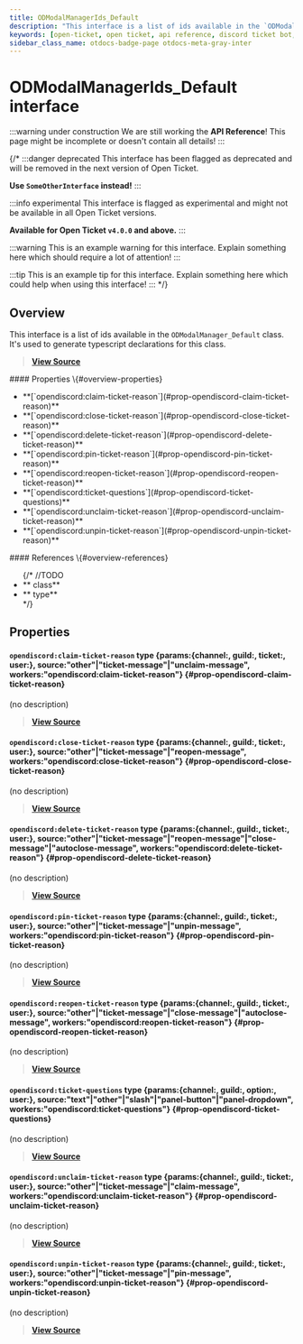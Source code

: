 ```yaml
---
title: ODModalManagerIds_Default
description: "This interface is a list of ids available in the `ODModalManager_Default` class. It's used to generate typescript declarations for this class."
keywords: [open-ticket, open ticket, api reference, discord ticket bot, interface]
sidebar_class_name: otdocs-badge-page otdocs-meta-gray-inter
---
```

<head>
    <link rel="apple-touch-icon" href="/img/logo_vertical.png"/>
</head>

# ODModalManagerIds_Default <M color="gray">interface</M>

:::warning under construction
We are still working the **API Reference**! This page might be incomplete or doesn't contain all details!
:::

{/*
:::danger deprecated
This interface has been flagged as deprecated and will be removed in the next version of Open Ticket.

**Use `SomeOtherInterface` instead!**
:::

:::info experimental
This interface is flagged as experimental and might not be available in all Open Ticket versions.

**Available for Open Ticket `v4.0.0` and above.**
:::

:::warning
This is an example warning for this interface. Explain something here which should require a lot of attention!
:::

:::tip
This is an example tip for this interface. Explain something here which could help when using this interface!
:::
*/}

## Overview
This interface is a list of ids available in the `ODModalManager_Default` class.
It's used to generate typescript declarations for this class.

> [**View Source**](https://otgithub.dj-dj.be/tree/main/src/core/api/defaults/builder.ts#L477)

<FlexHorizontal>
<div style={{width:"50%"}}>
    #### Properties \{#overview-properties}
    <ul>
        <li>**[`opendiscord:claim-ticket-reason`](#prop-opendiscord-claim-ticket-reason)**</li>
        <li>**[`opendiscord:close-ticket-reason`](#prop-opendiscord-close-ticket-reason)**</li>
        <li>**[`opendiscord:delete-ticket-reason`](#prop-opendiscord-delete-ticket-reason)**</li>
        <li>**[`opendiscord:pin-ticket-reason`](#prop-opendiscord-pin-ticket-reason)**</li>
        <li>**[`opendiscord:reopen-ticket-reason`](#prop-opendiscord-reopen-ticket-reason)**</li>
        <li>**[`opendiscord:ticket-questions`](#prop-opendiscord-ticket-questions)**</li>
        <li>**[`opendiscord:unclaim-ticket-reason`](#prop-opendiscord-unclaim-ticket-reason)**</li>
        <li>**[`opendiscord:unpin-ticket-reason`](#prop-opendiscord-unpin-ticket-reason)**</li>
    </ul>
</div>
<div style={{width:"50%"}}>
    #### References \{#overview-references}
    <ul>
        {/*
        //TODO
        <li>**<code><ApiUrl url="class:ODId" label="api.ODId"/></code> <M color="purple">class</M>**</li>
        <li>**<code><ApiUrl url="type:ODExampleType" label="api.ODExampleType"/></code> <M color="brown">type</M>**</li>
        */}
    </ul>
</div>
</FlexHorizontal>

## Properties
<Divider></Divider>
#### `opendiscord:claim-ticket-reason` <M color="brown">type</M> <ApiBlock>\{params:\{channel:<ApiUrl url="https://discord.js.org/docs/packages/discord.js/main/TextBasedChannel:TypeAlias" label="discord.TextBasedChannel"/>, guild:<ApiUrl url="https://discord.js.org/docs/packages/discord.js/main/Guild:Class" label="discord.Guild"/>, ticket:<ApiUrl url="class:ODTicket" label="api.ODTicket"/>, user:<ApiUrl url="https://discord.js.org/docs/packages/discord.js/main/User:Class" label="discord.User"/>\}, source:"other"|"ticket-message"|"unclaim-message", workers:"opendiscord:claim-ticket-reason"\}</ApiBlock> \{#prop-opendiscord-claim-ticket-reason}
(no description)

> [**View Source**](https://otgithub.dj-dj.be/tree/main/src/core/api/defaults/builder.ts#L482)

<Divider></Divider>
#### `opendiscord:close-ticket-reason` <M color="brown">type</M> <ApiBlock>\{params:\{channel:<ApiUrl url="https://discord.js.org/docs/packages/discord.js/main/TextBasedChannel:TypeAlias" label="discord.TextBasedChannel"/>, guild:<ApiUrl url="https://discord.js.org/docs/packages/discord.js/main/Guild:Class" label="discord.Guild"/>, ticket:<ApiUrl url="class:ODTicket" label="api.ODTicket"/>, user:<ApiUrl url="https://discord.js.org/docs/packages/discord.js/main/User:Class" label="discord.User"/>\}, source:"other"|"ticket-message"|"reopen-message", workers:"opendiscord:close-ticket-reason"\}</ApiBlock> \{#prop-opendiscord-close-ticket-reason}
(no description)

> [**View Source**](https://otgithub.dj-dj.be/tree/main/src/core/api/defaults/builder.ts#L479)

<Divider></Divider>
#### `opendiscord:delete-ticket-reason` <M color="brown">type</M> <ApiBlock>\{params:\{channel:<ApiUrl url="https://discord.js.org/docs/packages/discord.js/main/TextBasedChannel:TypeAlias" label="discord.TextBasedChannel"/>, guild:<ApiUrl url="https://discord.js.org/docs/packages/discord.js/main/Guild:Class" label="discord.Guild"/>, ticket:<ApiUrl url="class:ODTicket" label="api.ODTicket"/>, user:<ApiUrl url="https://discord.js.org/docs/packages/discord.js/main/User:Class" label="discord.User"/>\}, source:"other"|"ticket-message"|"reopen-message"|"close-message"|"autoclose-message", workers:"opendiscord:delete-ticket-reason"\}</ApiBlock> \{#prop-opendiscord-delete-ticket-reason}
(no description)

> [**View Source**](https://otgithub.dj-dj.be/tree/main/src/core/api/defaults/builder.ts#L481)

<Divider></Divider>
#### `opendiscord:pin-ticket-reason` <M color="brown">type</M> <ApiBlock>\{params:\{channel:<ApiUrl url="https://discord.js.org/docs/packages/discord.js/main/TextBasedChannel:TypeAlias" label="discord.TextBasedChannel"/>, guild:<ApiUrl url="https://discord.js.org/docs/packages/discord.js/main/Guild:Class" label="discord.Guild"/>, ticket:<ApiUrl url="class:ODTicket" label="api.ODTicket"/>, user:<ApiUrl url="https://discord.js.org/docs/packages/discord.js/main/User:Class" label="discord.User"/>\}, source:"other"|"ticket-message"|"unpin-message", workers:"opendiscord:pin-ticket-reason"\}</ApiBlock> \{#prop-opendiscord-pin-ticket-reason}
(no description)

> [**View Source**](https://otgithub.dj-dj.be/tree/main/src/core/api/defaults/builder.ts#L484)

<Divider></Divider>
#### `opendiscord:reopen-ticket-reason` <M color="brown">type</M> <ApiBlock>\{params:\{channel:<ApiUrl url="https://discord.js.org/docs/packages/discord.js/main/TextBasedChannel:TypeAlias" label="discord.TextBasedChannel"/>, guild:<ApiUrl url="https://discord.js.org/docs/packages/discord.js/main/Guild:Class" label="discord.Guild"/>, ticket:<ApiUrl url="class:ODTicket" label="api.ODTicket"/>, user:<ApiUrl url="https://discord.js.org/docs/packages/discord.js/main/User:Class" label="discord.User"/>\}, source:"other"|"ticket-message"|"close-message"|"autoclose-message", workers:"opendiscord:reopen-ticket-reason"\}</ApiBlock> \{#prop-opendiscord-reopen-ticket-reason}
(no description)

> [**View Source**](https://otgithub.dj-dj.be/tree/main/src/core/api/defaults/builder.ts#L480)

<Divider></Divider>
#### `opendiscord:ticket-questions` <M color="brown">type</M> <ApiBlock>\{params:\{channel:<ApiUrl url="https://discord.js.org/docs/packages/discord.js/main/TextBasedChannel:TypeAlias" label="discord.TextBasedChannel"/>, guild:<ApiUrl url="https://discord.js.org/docs/packages/discord.js/main/Guild:Class" label="discord.Guild"/>, option:<ApiUrl url="class:ODTicketOption" label="api.ODTicketOption"/>, user:<ApiUrl url="https://discord.js.org/docs/packages/discord.js/main/User:Class" label="discord.User"/>\}, source:"text"|"other"|"slash"|"panel-button"|"panel-dropdown", workers:"opendiscord:ticket-questions"\}</ApiBlock> \{#prop-opendiscord-ticket-questions}
(no description)

> [**View Source**](https://otgithub.dj-dj.be/tree/main/src/core/api/defaults/builder.ts#L478)

<Divider></Divider>
#### `opendiscord:unclaim-ticket-reason` <M color="brown">type</M> <ApiBlock>\{params:\{channel:<ApiUrl url="https://discord.js.org/docs/packages/discord.js/main/TextBasedChannel:TypeAlias" label="discord.TextBasedChannel"/>, guild:<ApiUrl url="https://discord.js.org/docs/packages/discord.js/main/Guild:Class" label="discord.Guild"/>, ticket:<ApiUrl url="class:ODTicket" label="api.ODTicket"/>, user:<ApiUrl url="https://discord.js.org/docs/packages/discord.js/main/User:Class" label="discord.User"/>\}, source:"other"|"ticket-message"|"claim-message", workers:"opendiscord:unclaim-ticket-reason"\}</ApiBlock> \{#prop-opendiscord-unclaim-ticket-reason}
(no description)

> [**View Source**](https://otgithub.dj-dj.be/tree/main/src/core/api/defaults/builder.ts#L483)

<Divider></Divider>
#### `opendiscord:unpin-ticket-reason` <M color="brown">type</M> <ApiBlock>\{params:\{channel:<ApiUrl url="https://discord.js.org/docs/packages/discord.js/main/TextBasedChannel:TypeAlias" label="discord.TextBasedChannel"/>, guild:<ApiUrl url="https://discord.js.org/docs/packages/discord.js/main/Guild:Class" label="discord.Guild"/>, ticket:<ApiUrl url="class:ODTicket" label="api.ODTicket"/>, user:<ApiUrl url="https://discord.js.org/docs/packages/discord.js/main/User:Class" label="discord.User"/>\}, source:"other"|"ticket-message"|"pin-message", workers:"opendiscord:unpin-ticket-reason"\}</ApiBlock> \{#prop-opendiscord-unpin-ticket-reason}
(no description)

> [**View Source**](https://otgithub.dj-dj.be/tree/main/src/core/api/defaults/builder.ts#L485)

<Divider></Divider>
